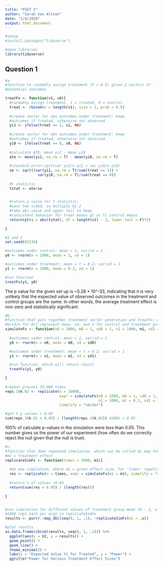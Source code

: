 ```yaml
---
title: "PSET 3"
author: "Sarah Van Alsten"
date: "2/4/2020"
output: html_document
---
```


```r
#setup
#install.packages("tidyverse")

#open libraries
library(tidyverse)

```

## Question 1

```r

#a.
#function to randomly assign treatment (P = 0.5) given 2 vectors of 
#potential outcomes

treatFx <- function(v1, v0){
  #randomly assign treatment, 1 = treated, 0 = control
  treat <- rbinom(n = length(v1), size = 1, prob = 0.5)
  
  #create vector for obs outcomes under treatment: keep 
  #outcomes if treated, otherwise not observed
  yi1 <- ifelse(treat == 1, v1, NA)
  
  #create vector for obs outcomes under treatment: keep 
  #outcomes if treated, otherwise not observed
  yi0 <- ifelse(treat == 0, v0, NA)
  
  #calculate ATE: mean yi1 - mean yi0
  ate <- mean(yi1, na.rm = T) - mean(yi0, na.rm = T)
  
  #standard error:sqrt(var yi1/n yi1 + var yi0/n yi0)
  se <- sqrt((var(yi1, na.rm = T)/sum(treat == 1)) +
               var(yi0, na.rm = T)/sum(treat == 0))
  
  #t statistic
  tstat <- ate/se

  
  #return p value for t statistic:
  #want two sided, so multiply by 2
  #take abs value and upper tail to keep
  #consistent behavior for treat means gt or lt control means
  return(pt(q = abs(tstat), df = length(v1) - 2, lower.tail = F)*2)
  
}

```

```r
#1 and 2
set.seed(02139)

#outcomes under control: mean = 1, var/sd = 1
y0 <- rnorm(n = 1000, mean = 1, sd = 1)

#outcomes under treatment: mean = t = 0.2; var/sd = 1
y1 <- rnorm(n = 1000, mean = 0.2, sd = 1)

#run function
treatFx(y1, y0)


```

The p value for the given set up is ~5.28 * 10^-33, indicating that it is very unlikely that the expected value of observed outcomes in the treatment and control groups are the same. In other words, the average treatment effect is non-zero and statistically significant.


```r
#b.
#function that puts together treatment vector generation and treatFx: each = 1 simulation
#m/sd/n for 0/1 represent mean, sd, and n for control and treatment groups.
simulateFx <- function(n0 = 1000, m0 = 1, sd0 = 1, n1 = 1000, m1, sd1 = 1){
  
  #outcomes under control: mean = 1, var/sd = 1
  y0 <- rnorm(n = n0, mean = m0, sd = sd0)

  #outcomes under treatment: mean = t = 0.2; var/sd = 1
  y1 <- rnorm(n = n1, mean = m1, sd = sd1)

  #run function, which will return result
  treatFx(y1, y0)
  
}

#repeat process 10,000 times
reps.10k.02 <- replicate(n = 10000, 
                         expr = simulateFx(n0 = 1000, m0 = 1, sd0 = 1,
                                           n1 = 1000, m1 = 0.2, sd1 = 1),
                         simplify = "vector")

#get % p values < 0.05
sum(reps.10k.02 < 0.05) / (length(reps.10k.02)) #100% < 0.05

```

100% of calculate p-values in the simulation were less than 0.05. This number gives us the power of our experiment (how often do we correctly reject the null given that the null is true).


```r
#c.
#function that does repeated simulation, which can be called by map function
#m1 = treatment effect
replicateSimFx <- function(times = 1000, m1){
  
  #do one simulation, where m1 = given effect size, for 'times' repetitions
  res <- replicate(n = times, expr = simulateFx(m1 = m1), simplify = "vector")
  
  #return % of values <0.05
  return(sum(res < 0.05) / (length(res)))
  
}


#run simulation for different values of treatment group mean (0 - 1, along increases of .1), 
#1000 reps each per args in replicateSimFx
results <- purrr::map_dbl(seq(0, 1, .1), ~replicateSimFx(m1 = .x))

#plot results
as.data.frame(cbind(results, seq(0, 1, .1))) %>%
  ggplot(aes(x = V2, y = results)) +
  geom_point() +
  geom_line() +
  theme_minimal() +
  labs(x = "Expected Value Yi for Treated", y = "Power") +
  ggtitle("Power for Various Treatment Effect Sizes")


```